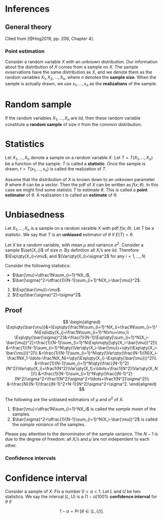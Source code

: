 # Inferences




## General theory

Cited from [@Hog2019, pp. 206, Chapter 4].

### Point estimation


Consider a random variable $X$ with an unknown distribution. Our information about the distribution of $X$ comes from a sample on $X$. The sample ovservations have the same distribution as $X$, and we denote them as the random variables $X_1, X_2,\ldots,X_n$, where $n$ denotes the **sample size**. When the sample is actually drawn, we use $x_1,\ldots,x_n$ as the **realizations** of the sample.


::: {#def-}
# Random sample
If the random variables $X_1,\ldots, X_n$ are iid, then these random variable constitute a **random sample** of size $n$ from the common distribution.
:::


::: {#def-}
# Statistics
Let $X_1,\ldots,X_n$ denote a sample on a random variable $X$. Let $T=T(X_1,\ldots,X_n)$ be a function of the sample. $T$ is called a **statistic**. Once the sample is drawn, $t=T(x_1,\ldots,x_n)$ is called the realization of $T$.
:::

Assume that the distribution of $X$ is known down to an unknown parameter $\theta$ where $\theta$ can be a vector. Then the pdf of $X$ can be written as $f(x;\theta)$. In this case we might find some statistic $T$ to estimate $\theta$. This is called a **point estimator** of $\theta$. A realization $t$ is called an **estimate** of $\theta$.


::: {#def-}
# Unbiasedness
Let $X_1,\ldots,X_n$ is a sample on a random varaible $X$ with pdf $f(x;\theta)$. Let $T$ be a statistic. We say that $T$ is an **unbiased** estimator of $\theta$ if $E(T)=\theta$.
:::




Let $X$ be a random variable, with mean $\mu$ and variance $\sigma^2$. Consider a sample $\set{X_i}$ of size $n$. By definition all $X_i$'s are iid. Therefore $\Exp\qty(X_i)=\mu$, and $\Var\qty(X_i)=\sigma^2$ for any $i=1,\ldots, N$.

Consider the following statistics:

- $\bar{\mu}=\dfrac1N\sum_{i=1}^NX_i$,
- $\bar{\sigma}^2=\dfrac{1}{N-1}\sum_{i=1}^N(X_i-\bar{\mu})^2$.


::: {#lem-}

1. $\Exp(\bar{\mu})=\mu$.
2. $\Exp(\bar{\sigma}^2)=\sigma^2$.
:::


::: {.callout-tip collapse="true"}
# Proof
$$
\begin{aligned}
\Exp\qty(\bar{\mu})&=\Exp\qty(\frac1N\sum_{i=1}^NX_i)=\frac1N\sum_{i=1}^N\Exp\qty(X_i)=\frac1N\sum_{i=1}^N\mu=\mu,\\
\Exp\qty(\bar{\sigma}^2)&=\frac{1}{N-1}\Exp\qty[\sum_{i=1}^N(X_i-\bar{\mu})^2]=\frac{1}{N-1}\sum_{i=1}^N\Exp\mqty[\qty(X_i-\bar{\mu})^2]\\
&=\frac{1}{N-1}\sum_{i=1}^N\qty(\Var\qty(X_i-\bar{\mu})+\qty(\Exp\qty(X_i-\bar{\mu}))^2)\\
&=\frac{1}{N-1}\sum_{i=1}^N\qty(\Var\qty(\frac{N-1}{N}X_i-\frac1NX_1-\ldots-\frac1NX_N)+\qty(\Exp\qty(X_i)-\Exp\qty(\bar{\mu}))^2)\\
&=\frac{1}{N-1}\sum_{i=1}^N\qty(\frac{(N-1)^2}{N^2}\Var\qty(X_i)+\frac1{N^2}\Var\qty(X_1)+\ldots+\frac1{N^2}\Var\qty(X_N))\\
&=\frac{1}{N-1}\sum_{i=1}^N\qty(\frac{(N-1)^2}{N^2}\sigma^2+\frac1{N^2}\sigma^2+\ldots+\frac1{N^2}\sigma^2)\\
&=\frac{N}{N-1}\frac{(N-1)^2+N-1}{N^2}\sigma^2=\sigma^2.
\end{aligned}
$$

:::


::: {#def-}
The following are the unbiased estimators of $\mu$ and $\sigma^2$ of $X$.

1. $\bar{\mu}=\dfrac1N\sum_{i=1}^NX_i$ is called the *sample mean* of the samples. 
2. $\bar{\sigma}^2=\dfrac{1}{N-1}\sum_{i=1}^N(X_i-\bar{\mu})^2$ is called the *sample variance* of the samples.


:::


::: {.callout-caution}
Please pay attention to the denominator of the sample variance. The $N-1$ is due to the degree of freedom: all $X_i$'s and $\bar{\mu}$ are not independent to each other.
:::

### Confidence intervals

::: {#def-}
# Confidence interval
Consider a sample of $X$. Fix a number $0<\alpha<1$. Let $L$ and $U$ be two statistics. We say the interval $(L,U)$ is a $(1-\alpha)100\%$ **confidence interval** for $\theta$ if 

$$
1-\alpha=\Pr[\theta\in(L,U)].
$$
:::

